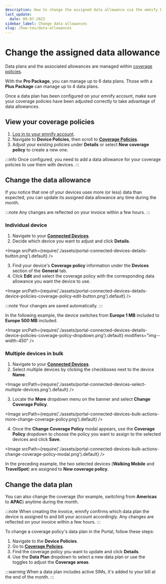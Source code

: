 ```yaml
---
description: How to change the assigned data allowance via the emnify Portal
last_update:
  date: 09-07-2023
sidebar_label: Change data allowances
slug: /how-tos/data-allowances
---
```


# Change the assigned data allowance

Data plans and the associated allowances are managed within [coverage policies](/portal/device-policies#coverage-policies).

With the **Pro Package**, you can manage up to 6 data plans.
Those with a **Plus Package** can manage up to 4 data plans.

Once a data plan has been configured on your emnify account, make sure your coverage policies have been adjusted correctly to take advantage of data allowances.

## View your coverage policies

1. [Log in to your emnify account](https://portal.emnify.com/sign).
1. Navigate to **Device Policies**, then scroll to [**Coverage Policies**](https://portal.emnify.com/device-policies#coverage-policies).
1. Adjust your existing policies under **Details** or select **New coverage policy** to create a new one.

:::info
Once configured, you need to add a data allowance for your coverage policies to use them with devices.
:::

## Change the data allowance

If you notice that one of your devices uses more (or less) data than expected, you can update its assigned data allowance any time during the month.

:::note
Any changes are reflected on your invoice within a few hours.
:::

### Individual device

1. Navigate to your [**Connected Devices**](https://portal.emnify.com/connected-devices).
2. Decide which device you want to adjust and click **Details**.

<Image
  srcPath={require('./assets/portal-connected-devices-details-button.png').default}
/>

3. Find your device's **Coverage policy** information under the **Devices** section of the **General** tab.
4. Click **Edit** and select the coverage policy with the corresponding data allowance you want the device to use.

<Image
  srcPath={require('./assets/portal-connected-devices-details-device-policies-coverage-policy-edit-button.png').default}
/>

:::note
Your changes are saved automatically.
:::

In the following example, the device switches from **Europe 1 MB** included to **Europe 500 MB** included.

<Image
  srcPath={require('./assets/portal-connected-devices-details-device-policies-coverage-policy-dropdown.png').default}
  modifiers="img--width-450"
/>

### Multiple devices in bulk

1. Navigate to your [**Connected Devices**](https://portal.emnify.com/connected-devices).
2. Select multiple devices by clicking the checkboxes next to the device **Name**.

<Image
  srcPath={require('./assets/portal-connected-devices-select-multiple-devices.png').default}
/>

3. Locate the **More** dropdown menu on the banner and select **Change Coverage Policy**.

<Image
  srcPath={require('./assets/portal-connected-devices-bulk-actions-more-change-coverage-policy.png').default}
/>

4. Once the **Change Coverage Policy** modal appears, use the **Coverage Policy** dropdown to choose the policy you want to assign to the selected devices and click **Save**.

<Image
  srcPath={require('./assets/portal-connected-devices-bulk-actions-change-coverage-policy-modal.png').default}
/>

In the preceding example, the two selected devices (**Walking Mobile** and **TravelSpot**) are assigned to **New coverage policy**.

## Change the data plan

You can also change the coverage (for example, switching from **Americas** to **APAC**) anytime during the month.

:::note
When creating the invoice, emnify confirms which data plan the device is assigned to and bill your account accordingly.
Any changes are reflected on your invoice within a few hours.
:::

To change a coverage policy's data plan in the Portal, follow these steps:

1. Navigate to the **Device Policies**.
1. Go to [**Coverage Policies**](https://portal.emnify.com/device-policies).
1. Find the coverage policy you want to update and click **Details**.
1. Use the **Data Plan** dropdown to select a new data plan or use the toggles to adjust the **Coverage areas**.

:::warning
When a data plan includes active SIMs, it's added to your bill at the end of the month.
:::
